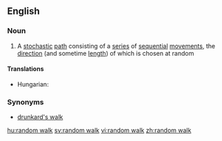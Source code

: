 ==English==

===Noun===
{{wikipedia}}
{{en-noun|sg=[[random]] [[walk]]}}

#{{mathematics}} A [[stochastic]] [[path]] consisting of a [[series]] of [[sequential]] [[movement]]s, the [[direction]] (and sometime [[length]]) of which is chosen at random

====Translations====
{{trans-top|stochastic path}}
* Hungarian: {{t|hu|véletlen bolyongás}}
{{trans-mid}}
{{trans-bottom}}

===Synonyms===
*[[drunkard's walk]]

[[hu:random walk]]
[[sv:random walk]]
[[vi:random walk]]
[[zh:random walk]]
